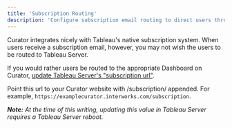 ---
title: 'Subscription Routing'
description: 'Configure subscription email routing to direct users through Curator instead of Tableau Server'
---

Curator integrates nicely with Tableau's native subscription system.
When users receive a subscription email, however, you may not wish the users to be routed to Tableau Server.

If you would rather users be routed to the appropriate Dashboard on Curator, [update Tableau Server's "subscription url"](https://kb.tableau.com/articles/issue/subscription-link-in-email-broken).

Point this url to your Curator website with /subscription/ appended.
For example, `https://examplecurator.interworks.com/subscription`.

_**Note:** At the time of this writing, updating this value in Tableau Server requires a Tableau Server reboot._
